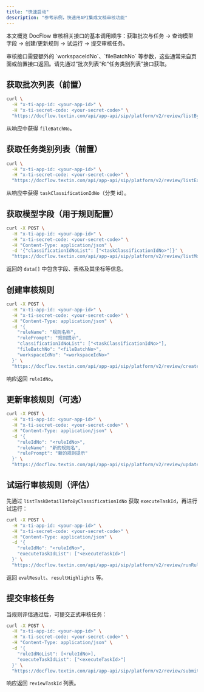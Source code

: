 ```yaml
---
title: "快速启动"
description: "参考示例，快速用API集成文档审核功能"
---
```


本文概览 DocFlow 审核相关接口的基本调用顺序：获取批次与任务 → 查询模型字段 → 创建/更新规则 → 试运行 → 提交审核任务。

<Tip>
审核接口需要额外的 `workspaceIdNo`、`fileBatchNo` 等参数，这些通常来自页面或前置接口返回。请先通过“批次列表”和“任务类别列表”接口获取。
</Tip>

## 获取批次列表（前置）

```bash curl icon=terminal wrap
curl \
  -H "x-ti-app-id: <your-app-id>" \
  -H "x-ti-secret-code: <your-secret-code>" \
  "https://docflow.textin.com/api/app-api/sip/platform/v2/review/listByFileBatchNo?workspaceIdNo=<workspaceIdNo>"
```

从响应中获得 `fileBatchNo`。

## 获取任务类别列表（前置）

```bash curl icon=terminal wrap
curl \
  -H "x-ti-app-id: <your-app-id>" \
  -H "x-ti-secret-code: <your-secret-code>" \
  "https://docflow.textin.com/api/app-api/sip/platform/v2/review/listExecuteTasksByFileBatchNo?workspaceIdNo=<workspaceIdNo>&fileBatchNo=<fileBatchNo>"
```

从响应中获得 `taskClassificationIdNo`（分类 id）。

## 获取模型字段（用于规则配置）

```bash curl icon=terminal wrap
curl -X POST \
  -H "x-ti-app-id: <your-app-id>" \
  -H "x-ti-secret-code: <your-secret-code>" \
  -H "Content-Type: application/json" \
  -d '{"classificationIdNoList": ["<taskClassificationIdNo>"]}' \
  "https://docflow.textin.com/api/app-api/sip/platform/v2/review/listModelFieldInfoByClassificationIdNoList"
```

返回的 `data[]` 中包含字段、表格及其坐标等信息。

## 创建审核规则

```bash curl icon=terminal wrap
curl -X POST \
  -H "x-ti-app-id: <your-app-id>" \
  -H "x-ti-secret-code: <your-secret-code>" \
  -H "Content-Type: application/json" \
  -d '{
    "ruleName": "规则名称",
    "rulePrompt": "规则提示",
    "classificationIdNoList": ["<taskClassificationIdNo>"],
    "fileBatchNo": "<fileBatchNo>",
    "workspaceIdNo": "<workspaceIdNo>"
  }' \
  "https://docflow.textin.com/api/app-api/sip/platform/v2/review/create"
```

响应返回 `ruleIdNo`。

## 更新审核规则（可选）

```bash curl icon=terminal wrap
curl -X POST \
  -H "x-ti-app-id: <your-app-id>" \
  -H "x-ti-secret-code: <your-secret-code>" \
  -H "Content-Type: application/json" \
  -d '{
    "ruleIdNo": "<ruleIdNo>",
    "ruleName": "新的规则名",
    "rulePrompt": "新的规则提示"
  }' \
  "https://docflow.textin.com/api/app-api/sip/platform/v2/review/update"
```

## 试运行审核规则（评估）

先通过 `listTaskDetailInfoByClassificationIdNo` 获取 `executeTaskId`，再进行试运行：

```bash curl icon=terminal wrap
curl -X POST \
  -H "x-ti-app-id: <your-app-id>" \
  -H "x-ti-secret-code: <your-secret-code>" \
  -H "Content-Type: application/json" \
  -d '{
    "ruleIdNo": "<ruleIdNo>",
    "executeTaskIdList": ["<executeTaskId>"]
  }' \
  "https://docflow.textin.com/api/app-api/sip/platform/v2/review/runRule"
```

返回 `evalResult`、`resultHighlights` 等。

## 提交审核任务

当规则评估通过后，可提交正式审核任务：

```bash curl icon=terminal wrap
curl -X POST \
  -H "x-ti-app-id: <your-app-id>" \
  -H "x-ti-secret-code: <your-secret-code>" \
  -H "Content-Type: application/json" \
  -d '{
    "ruleIdNoList": [<ruleIdNo>],
    "executeTaskIdList": ["<executeTaskId>"]
  }' \
  "https://docflow.textin.com/api/app-api/sip/platform/v2/review/submitReviewTask"
```

响应返回 `reviewTaskId` 列表。
